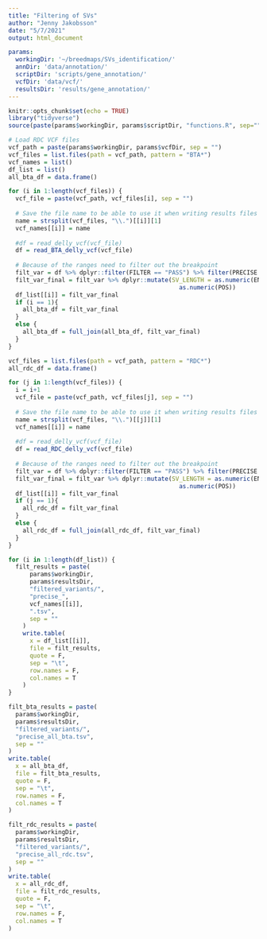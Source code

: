 ```yaml
---
title: "Filtering of SVs"
author: "Jenny Jakobsson"
date: "5/7/2021"
output: html_document

params:
  workingDir: '~/breedmaps/SVs_identification/'
  annDir: 'data/annotation/'
  scriptDir: 'scripts/gene_annotation/'
  vcfDir: 'data/vcf/'
  resultsDir: 'results/gene_annotation/'
---
```


```r
knitr::opts_chunk$set(echo = TRUE)
library("tidyverse")
source(paste(params$workingDir, params$scriptDir, "functions.R", sep=""))

```



```r
# Load RDC VCF files
vcf_path = paste(params$workingDir, params$vcfDir, sep = "")
vcf_files = list.files(path = vcf_path, pattern = "BTA*")
vcf_names = list()
df_list = list()
all_bta_df = data.frame()

for (i in 1:length(vcf_files)) {
  vcf_file = paste(vcf_path, vcf_files[i], sep = "")
  
  # Save the file name to be able to use it when writing results files
  name = strsplit(vcf_files, "\\.")[[i]][1]
  vcf_names[[i]] = name
  
  #df = read_delly_vcf(vcf_file)
  df = read_BTA_delly_vcf(vcf_file)
  
  # Because of the ranges need to filter out the breakpoint
  filt_var = df %>% dplyr::filter(FILTER == "PASS") %>% filter(PRECISE == TRUE)
  filt_var_final = filt_var %>% dplyr::mutate(SV_LENGTH = as.numeric(END) -
                                                as.numeric(POS))
  df_list[[i]] = filt_var_final
  if (i == 1){
    all_bta_df = filt_var_final
  }
  else {
    all_bta_df = full_join(all_bta_df, filt_var_final)
  }
}

```

```r
vcf_files = list.files(path = vcf_path, pattern = "RDC*")
all_rdc_df = data.frame()

for (j in 1:length(vcf_files)) {
  i = i+1
  vcf_file = paste(vcf_path, vcf_files[j], sep = "")
  
  # Save the file name to be able to use it when writing results files
  name = strsplit(vcf_files, "\\.")[[j]][1]
  vcf_names[[i]] = name
  
  #df = read_delly_vcf(vcf_file)
  df = read_RDC_delly_vcf(vcf_file)
  
  # Because of the ranges need to filter out the breakpoint
  filt_var = df %>% dplyr::filter(FILTER == "PASS") %>% filter(PRECISE == TRUE)
  filt_var_final = filt_var %>% dplyr::mutate(SV_LENGTH = as.numeric(END) -
                                                as.numeric(POS))
  df_list[[i]] = filt_var_final
  if (j == 1){
    all_rdc_df = filt_var_final
  }
  else {
    all_rdc_df = full_join(all_rdc_df, filt_var_final)
  }
}

```

```r
for (i in 1:length(df_list)) {
  filt_results = paste(
      params$workingDir,
      params$resultsDir,
      "filtered_variants/",
      "precise_",
      vcf_names[[i]],
      ".tsv",
      sep = ""
    )
    write.table(
      x = df_list[[i]],
      file = filt_results,
      quote = F,
      sep = "\t",
      row.names = F,
      col.names = T
    )
}

filt_bta_results = paste(
  params$workingDir,
  params$resultsDir,
  "filtered_variants/",
  "precise_all_bta.tsv",
  sep = ""
)
write.table(
  x = all_bta_df,
  file = filt_bta_results,
  quote = F,
  sep = "\t",
  row.names = F,
  col.names = T
)

filt_rdc_results = paste(
  params$workingDir,
  params$resultsDir,
  "filtered_variants/",
  "precise_all_rdc.tsv",
  sep = ""
)
write.table(
  x = all_rdc_df,
  file = filt_rdc_results,
  quote = F,
  sep = "\t",
  row.names = F,
  col.names = T
)

```


